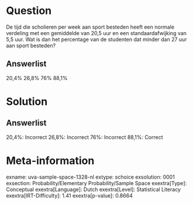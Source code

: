 Question
========

De tijd die scholieren per week aan sport besteden heeft een normale
verdeling met een gemiddelde van 20,5 uur en een standaardafwijking van
5,5 uur. Wat is dan het percentage van de studenten dat minder dan 27
uur aan sport besteden?

Answerlist
----------

20,4%
26,8%
76%
88,1%

Solution
========

Answerlist
----------

20,4%: Incorrect
26,8%: Incorrect
76%: Incorrect
88,1%: Correct

Meta-information
================
exname: uva-sample-space-1328-nl
extype: schoice
exsolution: 0001
exsection: Probability/Elementary Probability/Sample Space
exextra[Type]: Conceptual
exextra[Language]: Dutch
exextra[Level]: Statistical Literacy
exextra[IRT-Difficulty]: 1.41
exextra[p-value]: 0.8664
